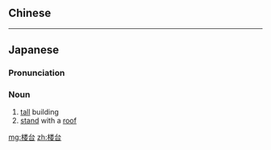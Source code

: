{{also|樓台|樓臺}}
==Chinese==
{{zh-see|樓臺}}
----
==Japanese==
{{ja-kanjitab|ろう|だい|yomi=o}}

===Pronunciation===
{{ja-pron|ろうだい|y=o}}

===Noun===
{{ja-noun|ろうだい}}

# [[tall]] building
# [[stand]] with a [[roof]]

[[mg:楼台]]
[[zh:楼台]]